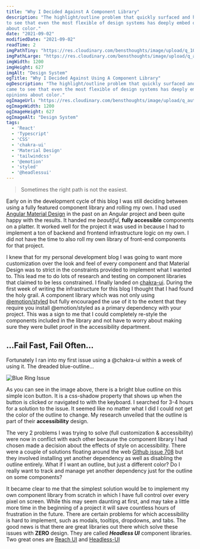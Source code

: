 ```yaml
---
title: "Why I Decided Against A Component Library"
description: "The highlight/outline problem that quickly surfaced and how I came
to see that even the most flexible of design systems has deeply embed opinions
about color."
date: "2021-09-02"
modifiedDate: "2021-09-02"
readTime: 2
imgPathTiny: "https://res.cloudinary.com/bensthoughts/image/upload/q_10/v1631046220/blog/articles/why-not-to-use-a-component-library/og-image_dcbajx.png"
imgPathLarge: "https://res.cloudinary.com/bensthoughts/image/upload/q_auto/v1631046220/blog/articles/why-not-to-use-a-component-library/og-image_dcbajx.png"
imgWidth: 1200
imgHeight: 627
imgAlt: "Design System"
ogTitle: "Why I Decided Against Using A Component Library"
ogDescription: "The highlight/outline problem that quickly surfaced and how I
came to see that even the most flexible of design systems has deeply embed
opinions about color."
ogImageUrl: "https://res.cloudinary.com/bensthoughts/image/upload/q_auto/v1631046220/blog/articles/why-not-to-use-a-component-library/og-image_dcbajx.png"
ogImageWidth: 1200
ogImageHeight: 627
ogImageAlt: "Design System"
tags:
  - 'React'
  - 'Typescript'
  - 'CSS'
  - 'chakra-ui'
  - 'Material Design'
  - 'tailwindcss'
  - '@emotion'
  - 'styled'
  - '@headlessui'
---
```


> Sometimes the right path is not the easiest.

Early on in the development cycle of this blog I was still deciding between
using a fully featured component library and rolling my own. I had used
[Angular Material Design](https://material.angular.io/) in the past on an
Angular project and been quite happy with the results.  It handed me
*beautiful*, **fully accessible** components on a platter. It worked well
for the project it was used in because I had to implement a ton of backend and
frontend infrastructure logic on my own. I did not have the time to also
roll my own library of front-end components for that project.

I knew that for my personal development blog I was going to want more
customization over the look and feel of every component and that Material Design
was to strict in the constraints provided to implement what I wanted to.
This lead me to do lots of research and testing on component libraries
that claimed to be less constrained. I finally landed on
[chakra-ui](https://chakra-ui.com/). During the first week of writing the
infrastructure for this blog I thought that I had found the holy grail. A
component library which was not only using
[@emotion/styled](https://emotion.sh/docs/introduction) but fully encouraged the
use of it to the extent that they require you install @emotion/styled as a
primary dependency with your project. This was a sign to me that I could
completely re-style the components included in the library and not have to worry
about making sure they were bullet proof in the accessibility department.

## ...Fail Fast, Fail Often...

Fortunately I ran into my first issue using a @chakra-ui within a week of
using it. The dreaded blue-outline...

![Blue Ring
Issue](https://res.cloudinary.com/bensthoughts/image/upload/v1631046220/blog/articles/why-not-to-use-a-component-library/blue-ring_yjtyjf.png)

As you can see in the image above, there is a bright blue outline on this simple
icon button. It is a css-shadow property that shows up when the button is
clicked or navigated to with the keyboard. I searched for 3-4 hours for a
solution to the issue. It seemed like no matter what I did I could not get
the color of the outline to change. My research unveiled that the outline
is part of their **accessibility** design.

The very 2 problems I was trying to solve (full customization & accessibility)
were now in conflict with each other because the component library I had chosen
made a decision about the effects of style on accessibility. There were a
couple of solutions floating around the web [Github issue
708](https://github.com/chakra-ui/chakra-ui/issues/708) but they involved
installing yet another dependency as well as disabling the outline entirely.
What if I want an outline, but just a different color? Do I really
want to track and manage yet another dependency just for the outline on some
components?

It became clear to me that the simplest solution would be to implement my own
component library from scratch in which I have full control over every pixel on
screen. While this may seem daunting at first, and may take a little more
time in the beginning of a project it will save countless hours of frustration
in the future. There are certain problems for which accessibility is hard to
implement, such as modals, tooltips, dropdowns, and tabs. The good news is
that there are great libraries out there which solve these issues with **ZERO**
design. They are called ***Headless UI*** component libraries. Two
great ones are [Reach UI](https://reach.tech/) and [Headless-UI](https://headlessui.dev/)

